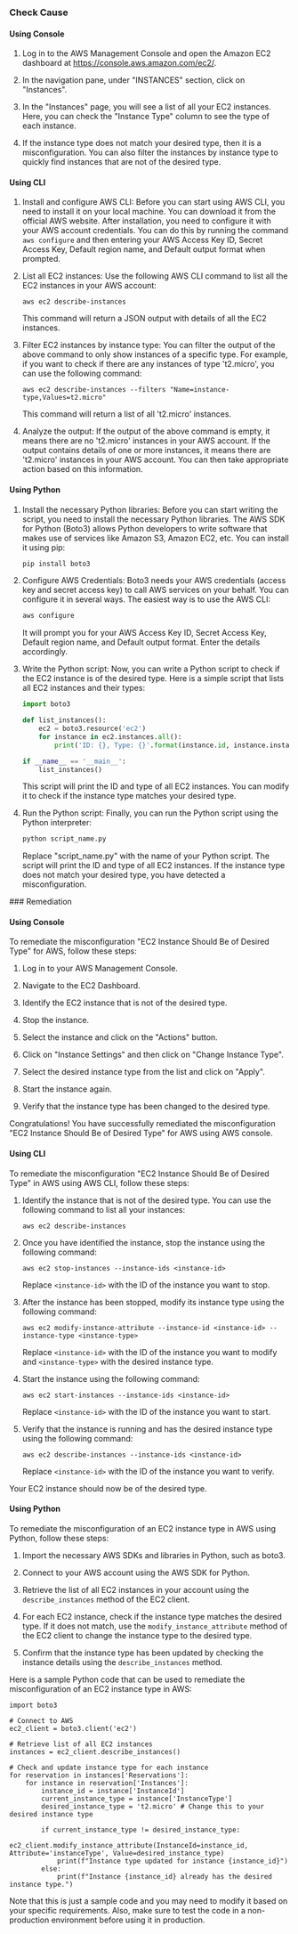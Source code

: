 

<Tabs><Tab title='Cause'>
### Check Cause

#### Using Console

1. Log in to the AWS Management Console and open the Amazon EC2 dashboard at https://console.aws.amazon.com/ec2/.

2. In the navigation pane, under "INSTANCES" section, click on "Instances".

3. In the "Instances" page, you will see a list of all your EC2 instances. Here, you can check the "Instance Type" column to see the type of each instance.

4. If the instance type does not match your desired type, then it is a misconfiguration. You can also filter the instances by instance type to quickly find instances that are not of the desired type.

#### Using CLI

1. Install and configure AWS CLI: Before you can start using AWS CLI, you need to install it on your local machine. You can download it from the official AWS website. After installation, you need to configure it with your AWS account credentials. You can do this by running the command `aws configure` and then entering your AWS Access Key ID, Secret Access Key, Default region name, and Default output format when prompted.

2. List all EC2 instances: Use the following AWS CLI command to list all the EC2 instances in your AWS account:

   ```
   aws ec2 describe-instances
   ```
   This command will return a JSON output with details of all the EC2 instances.

3. Filter EC2 instances by instance type: You can filter the output of the above command to only show instances of a specific type. For example, if you want to check if there are any instances of type 't2.micro', you can use the following command:

   ```
   aws ec2 describe-instances --filters "Name=instance-type,Values=t2.micro"
   ```
   This command will return a list of all 't2.micro' instances.

4. Analyze the output: If the output of the above command is empty, it means there are no 't2.micro' instances in your AWS account. If the output contains details of one or more instances, it means there are 't2.micro' instances in your AWS account. You can then take appropriate action based on this information.

#### Using Python

1. Install the necessary Python libraries: Before you can start writing the script, you need to install the necessary Python libraries. The AWS SDK for Python (Boto3) allows Python developers to write software that makes use of services like Amazon S3, Amazon EC2, etc. You can install it using pip:

   ```bash
   pip install boto3
   ```

2. Configure AWS Credentials: Boto3 needs your AWS credentials (access key and secret access key) to call AWS services on your behalf. You can configure it in several ways. The easiest way is to use the AWS CLI:

   ```bash
   aws configure
   ```

   It will prompt you for your AWS Access Key ID, Secret Access Key, Default region name, and Default output format. Enter the details accordingly.

3. Write the Python script: Now, you can write a Python script to check if the EC2 instance is of the desired type. Here is a simple script that lists all EC2 instances and their types:

   ```python
   import boto3

   def list_instances():
       ec2 = boto3.resource('ec2')
       for instance in ec2.instances.all():
           print('ID: {}, Type: {}'.format(instance.id, instance.instance_type))

   if __name__ == '__main__':
       list_instances()
   ```

   This script will print the ID and type of all EC2 instances. You can modify it to check if the instance type matches your desired type.

4. Run the Python script: Finally, you can run the Python script using the Python interpreter:

   ```bash
   python script_name.py
   ```

   Replace "script_name.py" with the name of your Python script. The script will print the ID and type of all EC2 instances. If the instance type does not match your desired type, you have detected a misconfiguration.

</Tab>

<Tab title='Remediation'>
### Remediation

#### Using Console

To remediate the misconfiguration "EC2 Instance Should Be of Desired Type" for AWS, follow these steps:

1. Log in to your AWS Management Console.

2. Navigate to the EC2 Dashboard.

3. Identify the EC2 instance that is not of the desired type.

4. Stop the instance.

5. Select the instance and click on the "Actions" button.

6. Click on "Instance Settings" and then click on "Change Instance Type".

7. Select the desired instance type from the list and click on "Apply".

8. Start the instance again.

9. Verify that the instance type has been changed to the desired type.

Congratulations! You have successfully remediated the misconfiguration "EC2 Instance Should Be of Desired Type" for AWS using AWS console.

#### Using CLI

To remediate the misconfiguration "EC2 Instance Should Be of Desired Type" in AWS using AWS CLI, follow these steps:

1. Identify the instance that is not of the desired type. You can use the following command to list all your instances:

   ```
   aws ec2 describe-instances
   ```

2. Once you have identified the instance, stop the instance using the following command:

   ```
   aws ec2 stop-instances --instance-ids <instance-id>
   ```

   Replace `<instance-id>` with the ID of the instance you want to stop.

3. After the instance has been stopped, modify its instance type using the following command:

   ```
   aws ec2 modify-instance-attribute --instance-id <instance-id> --instance-type <instance-type>
   ```

   Replace `<instance-id>` with the ID of the instance you want to modify and `<instance-type>` with the desired instance type.

4. Start the instance using the following command:

   ```
   aws ec2 start-instances --instance-ids <instance-id>
   ```

   Replace `<instance-id>` with the ID of the instance you want to start.

5. Verify that the instance is running and has the desired instance type using the following command:

   ```
   aws ec2 describe-instances --instance-ids <instance-id>
   ```

   Replace `<instance-id>` with the ID of the instance you want to verify.

Your EC2 instance should now be of the desired type.

#### Using Python

To remediate the misconfiguration of an EC2 instance type in AWS using Python, follow these steps:

1. Import the necessary AWS SDKs and libraries in Python, such as boto3.

2. Connect to your AWS account using the AWS SDK for Python.

3. Retrieve the list of all EC2 instances in your account using the `describe_instances` method of the EC2 client.

4. For each EC2 instance, check if the instance type matches the desired type. If it does not match, use the `modify_instance_attribute` method of the EC2 client to change the instance type to the desired type.

5. Confirm that the instance type has been updated by checking the instance details using the `describe_instances` method.

Here is a sample Python code that can be used to remediate the misconfiguration of an EC2 instance type in AWS:

```
import boto3

# Connect to AWS
ec2_client = boto3.client('ec2')

# Retrieve list of all EC2 instances
instances = ec2_client.describe_instances()

# Check and update instance type for each instance
for reservation in instances['Reservations']:
    for instance in reservation['Instances']:
        instance_id = instance['InstanceId']
        current_instance_type = instance['InstanceType']
        desired_instance_type = 't2.micro' # Change this to your desired instance type
        
        if current_instance_type != desired_instance_type:
            ec2_client.modify_instance_attribute(InstanceId=instance_id, Attribute='instanceType', Value=desired_instance_type)
            print(f"Instance type updated for instance {instance_id}")
        else:
            print(f"Instance {instance_id} already has the desired instance type.")
```

Note that this is just a sample code and you may need to modify it based on your specific requirements. Also, make sure to test the code in a non-production environment before using it in production.


</Tab>
</Tabs>
